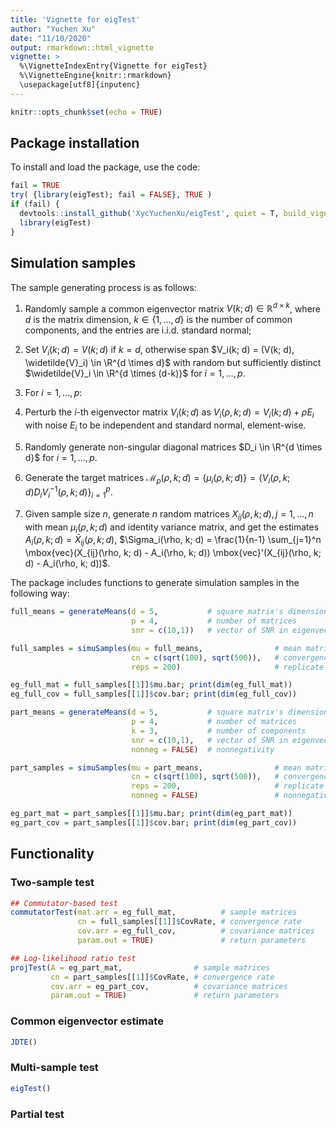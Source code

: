 ```yaml
---
title: 'Vignette for eigTest'
author: "Yuchen Xu"
date: "11/10/2020"
output: rmarkdown::html_vignette
vignette: >
  %\VignetteIndexEntry{Vignette for eigTest}
  %\VignetteEngine{knitr::rmarkdown}
  \usepackage[utf8]{inputenc}
---
```


```r
knitr::opts_chunk$set(echo = TRUE)
```

## Package installation

To install and load the package, use the code:
```r
fail = TRUE
try( {library(eigTest); fail = FALSE}, TRUE )
if (fail) {
  devtools::install_github('XycYuchenXu/eigTest', quiet = T, build_vignettes = F)
  library(eigTest)
}
```

## Simulation samples

The sample generating process is as follows:

1. Randomly sample a common eigenvector matrix $V(k; d) \in \mathbb{R}^{d \times k}$, where $d$ is the matrix dimension, $k \in \{1, \dots, d\}$ is the number of common components, and the entries are i.i.d. standard normal;

2. Set $V_i(k; d) = V(k; d)$ if $k = d$, otherwise span $V_i(k; d) = (V(k; d), \widetilde{V}_i) \in \R^{d \times d}$ with random but sufficiently distinct $\widetilde{V}_i \in \R^{d \times (d-k)}$ for $i = 1, \dots, p$.

3. For $i=1, \dots, p$:
  1. Perturb the $i$-th eigenvector matrix $V_i(k; d)$ as $V_i(\rho, k; d) = V_i(k; d) + \rho E_i$ with noise $E_i$ to be independent and standard normal, element-wise.
  2. Randomly generate non-singular diagonal matrices $D_i \in \R^{d \times d}$ for $i = 1, \dots, p$.

4. Generate the target matrices $\mathcal{M}_p(\rho, k; d) = \{\mu_i(\rho, k; d)\} = \{ V_i(\rho, k; d) D_i V_i^{-1}(\rho, k; d)\}_{i=1}^p$.

5. Given sample size $n$, generate $n$ random matrices $X_{ij}(\rho, k; d), j = 1, \dots, n$ with mean $\mu_i(\rho, k; d)$ and identity variance matrix, and get the estimates $A_i(\rho, k; d) = \bar X_{ij}(\rho, k; d)$, $\Sigma_i(\rho, k; d) = \frac{1}{n-1} \sum_{j=1}^n \mbox{vec}(X_{ij}(\rho, k; d) - A_i(\rho, k; d)) \mbox{vec}'(X_{ij}(\rho, k; d) - A_i(\rho, k; d))$.

The package includes functions to generate simulation samples in the following way:

```r
full_means = generateMeans(d = 5,           # square matrix's dimension
                           p = 4,           # number of matrices
                           snr = c(10,1))   # vector of SNR in eigenvector

full_samples = simuSamples(mu = full_means,                # mean matrices
                           cn = c(sqrt(100), sqrt(500)),   # convergence rate
                           reps = 200)                     # replicate

eg_full_mat = full_samples[[1]]$mu.bar; print(dim(eg_full_mat))
eg_full_cov = full_samples[[1]]$cov.bar; print(dim(eg_full_cov))

part_means = generateMeans(d = 5,           # square matrix's dimension
                           p = 4,           # number of matrices
                           k = 3,           # number of components
                           snr = c(10,1),   # vector of SNR in eigenvector
                           nonneg = FALSE)  # nonnegativity

part_samples = simuSamples(mu = part_means,                # mean matrices
                           cn = c(sqrt(100), sqrt(500)),   # convergence rate
                           reps = 200,                     # replicate
                           nonneg = FALSE)                 # nonnegativity

eg_part_mat = part_samples[[1]]$mu.bar; print(dim(eg_part_mat))
eg_part_cov = part_samples[[1]]$cov.bar; print(dim(eg_part_cov))
```


## Functionality

### Two-sample test

```r
## Commutator-based test
commutatorTest(mat.arr = eg_full_mat,          # sample matrices
               cn = full_samples[[1]]$CovRate, # convergence rate
               cov.arr = eg_full_cov,          # covariance matrices
               param.out = TRUE)               # return parameters

## Log-likelihood ratio test
projTest(A = eg_part_mat,                # sample matrices
         cn = part_samples[[1]]$CovRate, # convergence rate
         cov.arr = eg_part_cov,          # covariance matrices
         param.out = TRUE)               # return parameters
```

### Common eigenvector estimate

```r
JDTE()
```

### Multi-sample test

```r
eigTest()
```

### Partial test

```r

```

